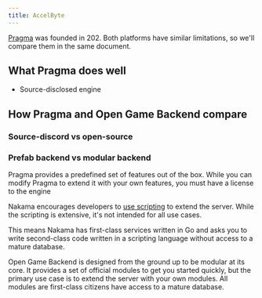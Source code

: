 ```yaml
---
title: AccelByte
---
```


[Pragma](https://pragma.gg/) was founded in 202. Both platforms have similar limitations, so we'll compare them in the same document.

## What Pragma does well

- Source-disclosed engine

## How Pragma and Open Game Backend compare

### Source-discord vs open-source

### Prefab backend vs modular backend

Pragma provides a predefined set of features out of the box. While you can modify Pragma to extend it with your own features, you must have a license to the engine 

Nakama encourages developers to [use scripting](https://heroiclabs.com/docs/nakama/server-framework/introduction/index.html) to extend the server. While the scripting is extensive, it's not intended for all use cases.

This means Nakama has first-class services written in Go and asks you to write second-class code written in a scripting language without access to a mature database.

Open Game Backend is designed from the ground up to be modular at its core. It provides a set of official modules to get you started quickly, but the primary use case is to extend the server with your own modules. All modules are first-class citizens have access to a mature database.
